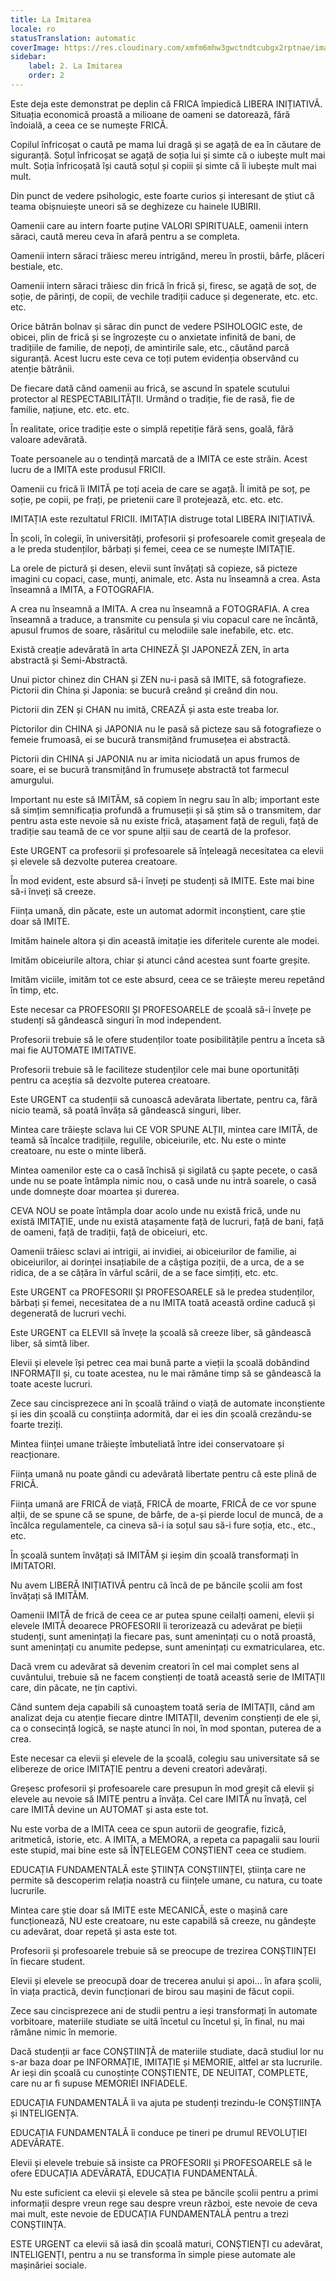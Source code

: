 ```yaml
---
title: La Imitarea
locale: ro
statusTranslation: automatic
coverImage: https://res.cloudinary.com/xmfm6mhw3gwctndtcubgx2rptnae/image/upload/v1740337243/small_cover_educacion_fundamental_a051170f1c.webp
sidebar:
    label: 2. La Imitarea
    order: 2
---
```

Este deja este demonstrat pe deplin că FRICA împiedică LIBERA INIȚIATIVĂ. Situația economică proastă a milioane de oameni se datorează, fără îndoială, a ceea ce se numește FRICĂ.

Copilul înfricoșat o caută pe mama lui dragă și se agață de ea în căutare de siguranță. Soțul înfricoșat se agață de soția lui și simte că o iubește mult mai mult. Soția înfricoșată își caută soțul și copiii și simte că îi iubește mult mai mult.

Din punct de vedere psihologic, este foarte curios și interesant de știut că teama obișnuiește uneori să se deghizeze cu hainele IUBIRII.

Oamenii care au intern foarte puține VALORI SPIRITUALE, oamenii intern săraci, caută mereu ceva în afară pentru a se completa.

Oamenii intern săraci trăiesc mereu intrigând, mereu în prostii, bârfe, plăceri bestiale, etc.

Oamenii intern săraci trăiesc din frică în frică și, firesc, se agață de soț, de soție, de părinți, de copii, de vechile tradiții caduce și degenerate, etc. etc. etc.

Orice bătrân bolnav și sărac din punct de vedere PSIHOLOGIC este, de obicei, plin de frică și se îngrozește cu o anxietate infinită de bani, de tradițiile de familie, de nepoți, de amintirile sale, etc., căutând parcă siguranță. Acest lucru este ceva ce toți putem evidenția observând cu atenție bătrânii.

De fiecare dată când oamenii au frică, se ascund în spatele scutului protector al RESPECTABILITĂȚII. Urmând o tradiție, fie de rasă, fie de familie, națiune, etc. etc. etc.

În realitate, orice tradiție este o simplă repetiție fără sens, goală, fără valoare adevărată.

Toate persoanele au o tendință marcată de a IMITA ce este străin. Acest lucru de a IMITA este produsul FRICII.

Oamenii cu frică îi IMITĂ pe toți aceia de care se agață. Îl imită pe soț, pe soție, pe copii, pe frați, pe prietenii care îl protejează, etc. etc. etc.

IMITAȚIA este rezultatul FRICII. IMITAȚIA distruge total LIBERA INIȚIATIVĂ.

În școli, în colegii, în universități, profesorii și profesoarele comit greșeala de a le preda studenților, bărbați și femei, ceea ce se numește IMITAȚIE.

La orele de pictură și desen, elevii sunt învățați să copieze, să picteze imagini cu copaci, case, munți, animale, etc. Asta nu înseamnă a crea. Asta înseamnă a IMITA, a FOTOGRAFIA.

A crea nu înseamnă a IMITA. A crea nu înseamnă a FOTOGRAFIA. A crea înseamnă a traduce, a transmite cu pensula și viu copacul care ne încântă, apusul frumos de soare, răsăritul cu melodiile sale inefabile, etc. etc.

Există creație adevărată în arta CHINEZĂ ȘI JAPONEZĂ ZEN, în arta abstractă și Semi-Abstractă.

Unui pictor chinez din CHAN și ZEN nu-i pasă să IMITE, să fotografieze. Pictorii din China și Japonia: se bucură creând și creând din nou.

Pictorii din ZEN și CHAN nu imită, CREAZĂ și asta este treaba lor.

Pictorilor din CHINA și JAPONIA nu le pasă să picteze sau să fotografieze o femeie frumoasă, ei se bucură transmițând frumusețea ei abstractă.

Pictorii din CHINA și JAPONIA nu ar imita niciodată un apus frumos de soare, ei se bucură transmițând în frumusețe abstractă tot farmecul amurgului.

Important nu este să IMITĂM, să copiem în negru sau în alb; important este să simțim semnificația profundă a frumuseții și să știm să o transmitem, dar pentru asta este nevoie să nu existe frică, atașament față de reguli, față de tradiție sau teamă de ce vor spune alții sau de ceartă de la profesor.

Este URGENT ca profesorii și profesoarele să înțeleagă necesitatea ca elevii și elevele să dezvolte puterea creatoare.

În mod evident, este absurd să-i înveți pe studenți să IMITE. Este mai bine să-i înveți să creeze.

Ființa umană, din păcate, este un automat adormit inconștient, care știe doar să IMITE.

Imităm hainele altora și din această imitație ies diferitele curente ale modei.

Imităm obiceiurile altora, chiar și atunci când acestea sunt foarte greșite.

Imităm viciile, imităm tot ce este absurd, ceea ce se trăiește mereu repetând în timp, etc.

Este necesar ca PROFESORII ȘI PROFESOARELE de școală să-i învețe pe studenți să gândească singuri în mod independent.

Profesorii trebuie să le ofere studenților toate posibilitățile pentru a înceta să mai fie AUTOMATE IMITATIVE.

Profesorii trebuie să le faciliteze studenților cele mai bune oportunități pentru ca aceștia să dezvolte puterea creatoare.

Este URGENT ca studenții să cunoască adevărata libertate, pentru ca, fără nicio teamă, să poată învăța să gândească singuri, liber.

Mintea care trăiește sclava lui CE VOR SPUNE ALȚII, mintea care IMITĂ, de teamă să încalce tradițiile, regulile, obiceiurile, etc. Nu este o minte creatoare, nu este o minte liberă.

Mintea oamenilor este ca o casă închisă și sigilată cu șapte pecete, o casă unde nu se poate întâmpla nimic nou, o casă unde nu intră soarele, o casă unde domnește doar moartea și durerea.

CEVA NOU se poate întâmpla doar acolo unde nu există frică, unde nu există IMITAȚIE, unde nu există atașamente față de lucruri, față de bani, față de oameni, față de tradiții, față de obiceiuri, etc.

Oamenii trăiesc sclavi ai intrigii, ai invidiei, ai obiceiurilor de familie, ai obiceiurilor, ai dorinței insațiabile de a câștiga poziții, de a urca, de a se ridica, de a se cățăra în vârful scării, de a se face simțiți, etc. etc.

Este URGENT ca PROFESORII ȘI PROFESOARELE să le predea studenților, bărbați și femei, necesitatea de a nu IMITA toată această ordine caducă și degenerată de lucruri vechi.

Este URGENT ca ELEVII să învețe la școală să creeze liber, să gândească liber, să simtă liber.

Elevii și elevele își petrec cea mai bună parte a vieții la școală dobândind INFORMAȚII și, cu toate acestea, nu le mai rămâne timp să se gândească la toate aceste lucruri.

Zece sau cincisprezece ani în școală trăind o viață de automate inconștiente și ies din școală cu conștiința adormită, dar ei ies din școală crezându-se foarte treziți.

Mintea ființei umane trăiește îmbuteliată între idei conservatoare și reacționare.

Ființa umană nu poate gândi cu adevărată libertate pentru că este plină de FRICĂ.

Ființa umană are FRICĂ de viață, FRICĂ de moarte, FRICĂ de ce vor spune alții, de se spune că se spune, de bârfe, de a-și pierde locul de muncă, de a încălca regulamentele, ca cineva să-i ia soțul sau să-i fure soția, etc., etc., etc.

În școală suntem învățați să IMITĂM și ieșim din școală transformați în IMITATORI.

Nu avem LIBERĂ INIȚIATIVĂ pentru că încă de pe băncile școlii am fost învățați să IMITĂM.

Oamenii IMITĂ de frică de ceea ce ar putea spune ceilalți oameni, elevii și elevele IMITĂ deoarece PROFESORII îi terorizează cu adevărat pe bieții studenți, sunt amenințați la fiecare pas, sunt amenințați cu o notă proastă, sunt amenințați cu anumite pedepse, sunt amenințați cu exmatricularea, etc.

Dacă vrem cu adevărat să devenim creatori în cel mai complet sens al cuvântului, trebuie să ne facem conștienți de toată această serie de IMITAȚII care, din păcate, ne țin captivi.

Când suntem deja capabili să cunoaștem toată seria de IMITAȚII, când am analizat deja cu atenție fiecare dintre IMITAȚII, devenim conștienți de ele și, ca o consecință logică, se naște atunci în noi, în mod spontan, puterea de a crea.

Este necesar ca elevii și elevele de la școală, colegiu sau universitate să se elibereze de orice IMITAȚIE pentru a deveni creatori adevărați.

Greșesc profesorii și profesoarele care presupun în mod greșit că elevii și elevele au nevoie să IMITE pentru a învăța. Cel care IMITĂ nu învață, cel care IMITĂ devine un AUTOMAT și asta este tot.

Nu este vorba de a IMITA ceea ce spun autorii de geografie, fizică, aritmetică, istorie, etc. A IMITA, a MEMORA, a repeta ca papagalii sau lourii este stupid, mai bine este să ÎNȚELEGEM CONȘTIENT ceea ce studiem.

EDUCAȚIA FUNDAMENTALĂ este ȘTIINȚA CONȘTIINȚEI, știința care ne permite să descoperim relația noastră cu ființele umane, cu natura, cu toate lucrurile.

Mintea care știe doar să IMITE este MECANICĂ, este o mașină care funcționează, NU este creatoare, nu este capabilă să creeze, nu gândește cu adevărat, doar repetă și asta este tot.

Profesorii și profesoarele trebuie să se preocupe de trezirea CONȘTIINȚEI în fiecare student.

Elevii și elevele se preocupă doar de trecerea anului și apoi... în afara școlii, în viața practică, devin funcționari de birou sau mașini de făcut copii.

Zece sau cincisprezece ani de studii pentru a ieși transformați în automate vorbitoare, materiile studiate se uită încetul cu încetul și, în final, nu mai rămâne nimic în memorie.

Dacă studenții ar face CONȘTIINȚĂ de materiile studiate, dacă studiul lor nu s-ar baza doar pe INFORMAȚIE, IMITAȚIE și MEMORIE, altfel ar sta lucrurile. Ar ieși din școală cu cunoștințe CONȘTIENTE, DE NEUITAT, COMPLETE, care nu ar fi supuse MEMORIEI INFIADELE.

EDUCAȚIA FUNDAMENTALĂ îi va ajuta pe studenți trezindu-le CONȘTIINȚA și INTELIGENȚA.

EDUCAȚIA FUNDAMENTALĂ îi conduce pe tineri pe drumul REVOLUȚIEI ADEVĂRATE.

Elevii și elevele trebuie să insiste ca PROFESORII și PROFESOARELE să le ofere EDUCAȚIA ADEVĂRATĂ, EDUCAȚIA FUNDAMENTALĂ.

Nu este suficient ca elevii și elevele să stea pe băncile școlii pentru a primi informații despre vreun rege sau despre vreun război, este nevoie de ceva mai mult, este nevoie de EDUCAȚIA FUNDAMENTALĂ pentru a trezi CONȘTIINȚA.

ESTE URGENT ca elevii să iasă din școală maturi, CONȘTIENȚI cu adevărat, INTELIGENȚI, pentru a nu se transforma în simple piese automate ale mașinăriei sociale.

